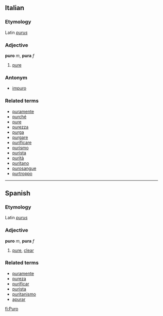 ==Italian==
===Etymology===
Latin ''[[purus]]''
===Adjective===
'''puro''' ''m'', '''pura''' ''f''

# [[pure]]

===Antonym===
*[[impuro]]

===Related terms===
*[[puramente]]
*[[purché]]
*[[pure]]
*[[purezza]]
*[[purga]]
*[[purgare]]
*[[purificare]]
*[[purismo]]
*[[purista]]
*[[purità]]
*[[puritano]]
*[[purosangue]]
*[[purtroppo]]

----

==Spanish==
===Etymology===
Latin ''[[purus]]''
===Adjective===
'''puro''' ''m'', '''pura''' ''f''

# [[pure]], [[clear]]

===Related terms===
*[[puramente]]
*[[pureza]]
*[[purificar]]
*[[purista]]
*[[puritanismo]]
*[[apurar]]

[[fi:Puro]]